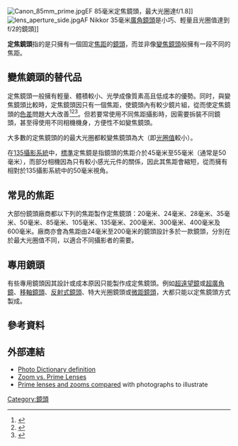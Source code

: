 {{noteTA
|G1 = 長度單位
|G2 = IT
}}
[[File:Canon_85mm_prime.jpg|thumb]]EF 85毫米定焦鏡頭，最大光圈達f/1.8]]
[[File:lens_aperture_side.jpg|thumb]]AF Nikkor 35毫米[[廣角鏡頭|廣角鏡頭]]是小巧、輕量且光圈值達到f/2的鏡頭]]

'''定焦鏡頭'''指的是只擁有一個固定[[焦距|焦距]]的[[鏡頭|鏡頭]]，而並非像[[變焦鏡頭|變焦鏡頭]]般擁有一段不同的焦距。

== 變焦鏡頭的替代品 ==
定焦鏡頭一般擁有輕量、體積較小、光學成像質素高且低成本的優勢。同时，與變焦鏡頭比較時，定焦鏡頭因只有一個焦距，使鏡頭內有較少鏡片組，從而使定焦鏡頭的[[色差|色差]]問題大大改善<ref>{{cite book | title = The Super 8 Book | author = Lenny Lipton | publisher = Simon and Schuster | year = 1975 | isbn = 0879320915 | pages = 61 | url = http://books.google.com/books?id=uOdTAAAAMAAJ&q=zoom+prime+fixed-focal-length++date:0-1980&dq=zoom+prime+fixed-focal-length++date:0-1980&lr=&as_brr=0&ei=x-KvR93nGaeGtgPl3pmIBg&pgis=1  }}</ref><ref>{{cite book | title = Filming for Television | author = A. Arthur Englander and Paul Petzold | publisher = Hastings House | year = 1976 | url = http://books.google.com/books?id=sFgFAAAAMAAJ&q=%22zoom+or+prime%22+date:0-1980&dq=%22zoom+or+prime%22+date:0-1980&lr=&as_brr=0&ei=kuCvR-fLLIXasQO1y9WLBg&pgis=1 }}</ref><ref>{{cite book | title = Effective TV Production | author = Gerald Millerson | publisher = Focal Press | year = 1993 | isbn = 024051324X | url = http://books.google.com/books?id=mjkB1hMZZtoC&pg=PA32&dq=%22prime+lens%22+%22zoom+lens%22+fixed+focal-length&lr=&as_brr=3&ei=6duvR9zgLZGOswPUrImgAw&sig=evtOHziEGHRTBWdbOXgypNLhNMk }}</ref>。但若要常使用不同焦距攝影時，因需要拆裝不同鏡頭，甚至得使用不同相機機身，方便性不如變焦鏡頭。

大多數的定焦鏡頭的的最大光圈都較變焦鏡頭為大（即[[焦比|光圈值]]較小）。

在[[135攝影系統|135攝影系統]]中，[[標準鏡頭|標準]]定焦鏡是指鏡頭的焦距介於45毫米至55毫米（通常是50毫米），而部分相機因為只有較小感光元件的關係，因此其焦距會縮短，從而擁有相對於135攝影系統中的50毫米視角。

== 常見的焦距 ==

大部份鏡頭廠商都以下列的焦距製作定焦鏡頭：20毫米、24毫米、28毫米、35毫米、50毫米、85毫米、105毫米、135毫米、200毫米、300毫米、400毫米及600毫米。廠商亦會為焦距由24毫米至200毫米的鏡頭設計多於一款鏡頭，分別在於最大光圈值不同，以適合不同攝影者的需要。

== 專用鏡頭 ==

有些專用鏡頭因其設計或成本原因只能製作成定焦鏡頭。例如[[望遠鏡頭|超遠望鏡]]或[[超廣角鏡頭|超廣角鏡]]、[[移軸鏡頭|移軸鏡頭]]、[[反射式鏡頭|反射式鏡頭]]、特大光圈鏡頭或[[微距鏡頭|微距鏡頭]]，大都只能以定焦鏡頭方式製成。

== 參考資料 ==
{{Reflist}}

== 外部連結 ==
* [https://web.archive.org/web/20060220160638/http://photonotes.org/cgi-bin/entry.pl?id=Primelens Photo Dictionary definition]
* [https://web.archive.org/web/20081006094454/http://www.the-digital-picture.com/Canon-Lenses/Zoom-Vs-Prime-Lens.aspx Zoom vs. Prime Lenses]
* [http://www.alscotts.com/?p=456 Prime lenses and zooms compared]{{Wayback|url=http://www.alscotts.com/?p=456 |date=20100730040331 }} with photographs to illustrate

{{Photography}}

[[Category:鏡頭|Category:鏡頭]]